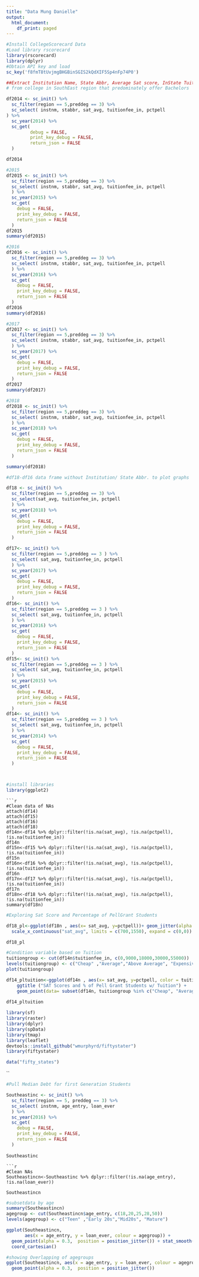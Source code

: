 ---
title: "Data Mung Danielle"
output:
  html_document:
    df_print: paged
---


```{r}
#Install CollegeScorecard Data 
#Load library rscorecard
library(rscorecard)
library(dplyr)
#Obtain API key and load
sc_key('f8fmT8tUvjmgBHGBinSGIS2kQdXIF5Sp4nFp74P0')

```

```{r}
##Extract Institution Name, State Abbr, Average Sat score, InState Tuition, &Pellgrant
# from college in SouthEast region that predominately offer Bachelors

df2014 <- sc_init() %>% 
  sc_filter(region == 5,preddeg == 3) %>% 
  sc_select( instnm, stabbr, sat_avg, tuitionfee_in, pctpell
) %>% 
  sc_year(2014) %>% 
  sc_get(
         debug = FALSE,
         print_key_debug = FALSE,
         return_json = FALSE
  )

df2014
```
```{r}
#2015
df2015 <- sc_init() %>% 
  sc_filter(region == 5,preddeg == 3) %>% 
  sc_select( instnm, stabbr, sat_avg, tuitionfee_in, pctpell
  ) %>% 
  sc_year(2015) %>% 
  sc_get(
    debug = FALSE,
    print_key_debug = FALSE,
    return_json = FALSE
  )
df2015
summary(df2015)
```
```{r}
#2016
df2016 <- sc_init() %>% 
  sc_filter(region == 5,preddeg == 3) %>% 
  sc_select( instnm, stabbr, sat_avg, tuitionfee_in, pctpell
  ) %>% 
  sc_year(2016) %>% 
  sc_get(
    debug = FALSE,
    print_key_debug = FALSE,
    return_json = FALSE
  )
df2016
summary(df2016)
```


```{r}
#2017
df2017 <- sc_init() %>% 
  sc_filter(region == 5,preddeg == 3) %>% 
  sc_select( instnm, stabbr, sat_avg, tuitionfee_in, pctpell
  ) %>% 
  sc_year(2017) %>% 
  sc_get(
    debug = FALSE,
    print_key_debug = FALSE,
    return_json = FALSE
  )
df2017
summary(df2017)
```
```{r}
#2018
df2018 <- sc_init() %>% 
  sc_filter(region == 5,preddeg == 3) %>% 
  sc_select( instnm, stabbr, sat_avg, tuitionfee_in, pctpell
  ) %>% 
  sc_year(2018) %>% 
  sc_get(
    debug = FALSE,
    print_key_debug = FALSE,
    return_json = FALSE
  )

summary(df2018)
```

```{r}
#df18-df16 data frame without Institution/ State Abbr. to plot graphs

df18 <- sc_init() %>% 
  sc_filter(region == 5,preddeg == 3) %>% 
  sc_select(sat_avg, tuitionfee_in, pctpell
  ) %>% 
  sc_year(2018) %>% 
  sc_get(
    debug = FALSE,
    print_key_debug = FALSE,
    return_json = FALSE
  )

df17<- sc_init() %>% 
  sc_filter(region == 5,preddeg == 3 ) %>% 
  sc_select( sat_avg, tuitionfee_in, pctpell
  ) %>% 
  sc_year(2017) %>% 
  sc_get(
    debug = FALSE,
    print_key_debug = FALSE,
    return_json = FALSE
  )
df16<- sc_init() %>% 
  sc_filter(region == 5,preddeg == 3 ) %>% 
  sc_select( sat_avg, tuitionfee_in, pctpell
  ) %>% 
  sc_year(2016) %>% 
  sc_get(
    debug = FALSE,
    print_key_debug = FALSE,
    return_json = FALSE
  )
df15<- sc_init() %>% 
  sc_filter(region == 5,preddeg == 3 ) %>% 
  sc_select( sat_avg, tuitionfee_in, pctpell
  ) %>% 
  sc_year(2015) %>% 
  sc_get(
    debug = FALSE,
    print_key_debug = FALSE,
    return_json = FALSE
  )
df14<- sc_init() %>% 
  sc_filter(region == 5,preddeg == 3 ) %>% 
  sc_select( sat_avg, tuitionfee_in, pctpell
  ) %>% 
  sc_year(2014) %>% 
  sc_get(
    debug = FALSE,
    print_key_debug = FALSE,
    return_json = FALSE
  )




```
```{r}

#install libraries
library(ggplot2)


```

```
```{r}
#Clean data of NAs
attach(df14)
attach(df15)
attach(df16)
attach(df18)
df14n<-df14 %>% dplyr::filter(!is.na(sat_avg), !is.na(pctpell), !is.na(tuitionfee_in))
df14n  
df15n<-df15 %>% dplyr::filter(!is.na(sat_avg), !is.na(pctpell), !is.na(tuitionfee_in))
df15n
df16n<-df16 %>% dplyr::filter(!is.na(sat_avg), !is.na(pctpell), !is.na(tuitionfee_in))
df16n
df17n<-df17 %>% dplyr::filter(!is.na(sat_avg), !is.na(pctpell), !is.na(tuitionfee_in))
df17n 
df18n<-df18 %>% dplyr::filter(!is.na(sat_avg), !is.na(pctpell), !is.na(tuitionfee_in))
summary(df18n)

```



```{r}
#Exploring Sat Score and Percentage of PellGrant Students

df18_pl<-ggplot(df18n , aes(x= sat_avg, y=pctpell))+ geom_jitter(alpha = 0.6)+ stat_smooth(method = "lm", se = F, col="blue")+  ggtitle ("2018 SAT Scores and % of Pell Grant Students")+
  scale_x_continuous("sat_avg", limits = c(700,1550), expand = c(0,0))

df18_pl
```


```{r}
#Condition variable based on Tuition
tuitiongroup <- cut(df14n$tuitionfee_in, c(0,9000,18000,30000,55000))
levels(tuitiongroup) <- c("Cheap" ,"Average","Above Average", "Expensive")
plot(tuitiongroup)

df14_pltuition<-ggplot(df14n , aes(x= sat_avg, y=pctpell, color = tuitiongroup))+ geom_jitter(alpha = 0.6)+ 
    ggtitle ("SAT Scores and % of Pell Grant Students w/ Tuition") + 
    geom_point(data= subset(df14n, tuitiongroup %in% c("Cheap", "Average", "Above Average", "Expensive")))
    
df14_pltuition
```

```{r, include=FALSE}
library(sf)
library(raster)
library(dplyr)
library(spData)
library(tmap) 
library(leaflet)
devtools::install_github("wmurphyrd/fiftystater")
library(fiftystater)

data("fifty_states")
```
``

```{r}
#Pull Median Debt for first Generation Students

Southeastinc <- sc_init() %>% 
  sc_filter(region == 5, preddeg == 3) %>% 
  sc_select( instnm, age_entry, loan_ever  
  ) %>% 
  sc_year(2016) %>% 
  sc_get(
    debug = FALSE,
    print_key_debug = FALSE,
    return_json = FALSE
  )
  
Southeastinc
```



```
```{r}
#Clean NAs
Southeastincn<-Southeastinc %>% dplyr::filter(!is.na(age_entry), !is.na(loan_ever))

Southeastincn

```
```{r}
#subsetdata by age
summary(Southeastincn)
agegroup <- cut(Southeastincn$age_entry, c(18,20,25,28,50))
levels(agegroup) <- c("Teen" ,"Early 20s","Mid20s", "Mature")

ggplot(Southeastincn,
       aes(x = age_entry, y = loan_ever, colour = agegroup)) +
  geom_point(alpha = 0.3,  position = position_jitter()) + stat_smooth(method = "lm") +
  coord_cartesian()

```


```{r}
#showing Overlapping of agegroups
ggplot(Southeastincn, aes(x = age_entry, y = loan_ever, colour = agegroup, shape = as.factor(agegroup))) +
  geom_point(alpha = 0.3,  position = position_jitter())
```

